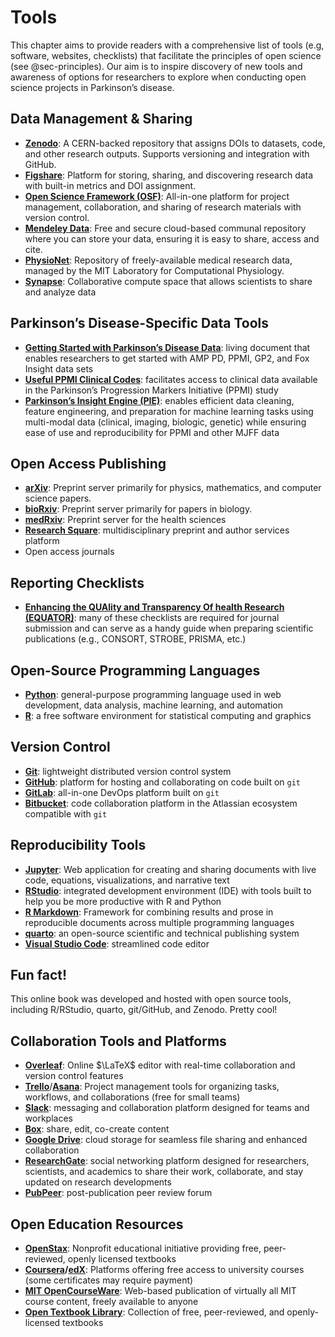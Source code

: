 # Tools {#sec-tools}

This chapter aims to provide readers with a comprehensive list of tools (e.g, software, websites, checklists) that facilitate the principles of open science (see @sec-principles). Our aim is to inspire discovery of new tools and awareness of options for researchers to explore when conducting open science projects in Parkinson's disease.

## Data Management & Sharing

* **[Zenodo](https://zenodo.org/)**: A CERN-backed repository that assigns DOIs to datasets, code, and other research outputs. Supports versioning and integration with GitHub.
* **[Figshare](https://figshare.com/)**: Platform for storing, sharing, and discovering research data with built-in metrics and DOI assignment.
* **[Open Science Framework (OSF)](https://osf.io/)**: All-in-one platform for project management, collaboration, and sharing of research materials with version control.
* **[Mendeley Data](https://data.mendeley.com/)**: Free and secure cloud-based communal repository where you can store your data, ensuring it is easy to share, access and cite.
* **[PhysioNet](https://physionet.org/)**: Repository of freely-available medical research data, managed by the MIT Laboratory for Computational Physiology.
* **[Synapse](https://www.synapse.org/)**: Collaborative compute space that allows scientists to share and analyze data

## Parkinson's Disease-Specific Data Tools

* **[Getting Started with Parkinson's Disease Data](https://doi.org/10.5281/zenodo.11167237)**: living document that enables researchers to get started with AMP PD, PPMI, GP2, and Fox Insight data sets
* **[Useful PPMI Clinical Codes](https://github.com/MJFF-ResearchCommunity/Useful-PPMI-Clinical-Codes/tree/main)**: facilitates access to clinical data available in the Parkinson's Progression Markers Initiative (PPMI) study
* **[Parkinson’s Insight Engine (PIE)](https://github.com/MJFF-ResearchCommunity/PIE)**: enables efficient data cleaning, feature engineering, and preparation for machine learning tasks using multi-modal data (clinical, imaging, biologic, genetic) while ensuring ease of use and reproducibility for PPMI and other MJFF data

## Open Access Publishing

* **[arXiv](https://arxiv.org/)**: Preprint server primarily for physics, mathematics, and computer science papers.
* **[bioRxiv](https://www.biorxiv.org/)**: Preprint server primarily for papers in biology. 
* **[medRxiv](https://www.medrxiv.org/)**: Preprint server for the health sciences
* **[Research Square](https://www.researchsquare.com/)**: multidisciplinary preprint and author services platform
* Open access journals

## Reporting Checklists

* **[Enhancing the QUAlity and Transparency Of health Research (EQUATOR)](https://www.equator-network.org/)**: many of these checklists are required for journal submission and can serve as a handy guide when preparing scientific publications (e.g., CONSORT, STROBE, PRISMA, etc.)

## Open-Source Programming Languages

* **[Python](https://www.python.org/)**: general-purpose programming language used in web development, data analysis, machine learning, and automation
* **[R](https://www.r-project.org/)**: a free software environment for statistical computing and graphics

## Version Control

* **[Git](https://git-scm.com/docs/user-manual)**: lightweight distributed version control system
* **[GitHub](https://github.com/)**: platform for hosting and collaborating on code built on `git`
* **[GitLab](https://about.gitlab.com/)**: all-in-one DevOps platform built on `git`
* **[Bitbucket](https://bitbucket.org/product/)**: code collaboration platform in the Atlassian ecosystem compatible with `git`

## Reproducibility Tools

* **[Jupyter](https://jupyter.org/)**: Web application for creating and sharing documents with live code, equations, visualizations, and narrative text
* **[RStudio](https://posit.co/download/rstudio-desktop/)**: integrated development environment (IDE) with tools built to help you be more productive with R and Python
* **[R Markdown](https://rmarkdown.rstudio.com/)**: Framework for combining results and prose in reproducible documents across multiple programming languages
* **[quarto](https://quarto.org/)**: an open-source scientific and technical publishing system
* **[Visual Studio Code](https://code.visualstudio.com/)**: streamlined code editor 

::: {.callout-tip}
## Fun fact!

This online book was developed and hosted with open source tools, including R/RStudio, quarto, git/GitHub, and Zenodo. Pretty cool!
:::

## Collaboration Tools and Platforms

* **[Overleaf](https://www.overleaf.com/)**: Online $\LaTeX$ editor with real-time collaboration and version control features
* **[Trello](https://trello.com/home)**/**[Asana](https://asana.com/?noredirect)**: Project management tools for organizing tasks, workflows, and collaborations (free for small teams)
* **[Slack](https://slack.com/)**: messaging and collaboration platform designed for teams and workplaces
* **[Box](https://www.box.com/home)**: share, edit, co-create content
* **[Google Drive](https://workspace.google.com/products/drive/)**: cloud storage for seamless file sharing and enhanced collaboration
* **[ResearchGate](https://www.researchgate.net/)**: social networking platform designed for researchers, scientists, and academics to share their work, collaborate, and stay updated on research developments
* **[PubPeer](https://pubpeer.com/)**: post-publication peer review forum

## Open Education Resources

* **[OpenStax](https://openstax.org/)**: Nonprofit educational initiative providing free, peer-reviewed, openly licensed textbooks
* **[Coursera](https://www.coursera.org/)/[edX](https://www.edx.org/)**: Platforms offering free access to university courses (some certificates may require payment)
* **[MIT OpenCourseWare](https://ocw.mit.edu/)**: Web-based publication of virtually all MIT course content, freely available to anyone
* **[Open Textbook Library](https://open.umn.edu/opentextbooks)**: Collection of free, peer-reviewed, and openly-licensed textbooks
